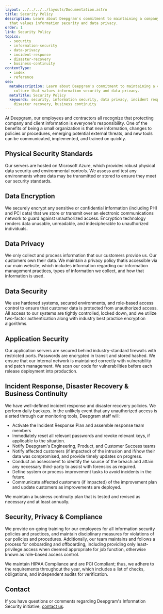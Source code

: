 ---
layout: ../../../../layouts/Documentation.astro
title: Security Policy
description: Learn about Deepgram's commitment to maintaining a company culture
  that values information security and data privacy.
order: 1
link: Security Policy
topics:
  - security
  - information-security
  - data-privacy
  - incident-response
  - disaster-recovery
  - business-continuity
contentType:
  - index
  - reference
seo:
  metaDescription: Learn about Deepgram's commitment to maintaining a company
    culture that values information security and data privacy.
  metaTitle: Security Policy
  keywords: security, information security, data privacy, incident response,
    disaster recovery, business continuity
---

At Deepgram, our employees and contractors all recognize that protecting company and client information is everyone's responsibility. One of the benefits of being a small organization is that new information, changes to policies or procedures, emerging potential external threats, and new tools can be communicated, implemented, and trained on quickly.

## Physical Security Standards

Our servers are hosted on Microsoft Azure, which provides robust physical data security and environmental controls. We assess and test any environments where data may be transmitted or stored to ensure they meet our security standards.

## Data Encryption

We securely encrypt any sensitive or confidential information (including PHI and PCI data) that we store or transmit over an electronic communications network to guard against unauthorized access. Encryption technology renders data unusable, unreadable, and indecipherable to unauthorized individuals.

## Data Privacy

We only collect and process information that our customers provide us. Our customers own their data. We maintain a privacy policy thatis accessible via our main website, which includes information regarding our information management practices, types of information we collect, and how that information is used.

## Data Security

We use hardened systems, secured environments, and role-based access control to ensure that customer data is protected from unauthorized access. All access to our systems are tightly controlled, locked down, and we utilize two-factor authentication along with industry best practice encryption algorithms.

## Application Security

Our application servers are secured behind industry-standard firewalls with restricted ports. Passwords are encrypted in transit and stored hashed. We ensure that our internal network is maintained correctly with vulnerability and patch management. We scan our code for vulnerabilities before each release deployment into production.

## Incident Response, Disaster Recovery & Business Continuity

We have well-defined incident response and disaster recovery policies. We perform daily backups. In the unlikely event that any unauthorized access is alerted through our monitoring tools, Deepgram staff will:

- Activate the Incident Response Plan and assemble response team members
- Immediately reset all relevant passwords and revoke relevant keys, if applicable to the situation.
- Notify Deepgram's Engineering, Product, and Customer Success teams
- Notify affected customers (if impacted) of the intrusion and if/how their data was compromised, and provide timely updates on progress.
- Conduct an assessment to identify the source of the breach and attain any necessary third-party to assist with forensics as required.
- Define system or process improvement tasks to avoid incidents in the future.
- Communicate affected customers (if impacted) of the improvement plan and update customers as improvements are deployed.

We maintain a business continuity plan that is tested and revised as necessary and at least annually.

## Security, Privacy & Compliance

We provide on-going training for our employees for all information security policies and practices, and maintain disciplinary measures for violations of our policies and procedures. Additionally, our team maintains and follows a process for onboarding and offboarding, including providing only least-privilege access when deemed appropriate for job function, otherwise known as role-based access control.

We maintain HIPAA Compliance and are PCI Compliant; thus, we adhere to the requirements throughout the year, which includes a list of checks, obligations, and independent audits for verification.

## Contact

If you have questions or comments regarding Deepgram's Information Security initiative, [contact us](mailto:security@deepgram.com).
